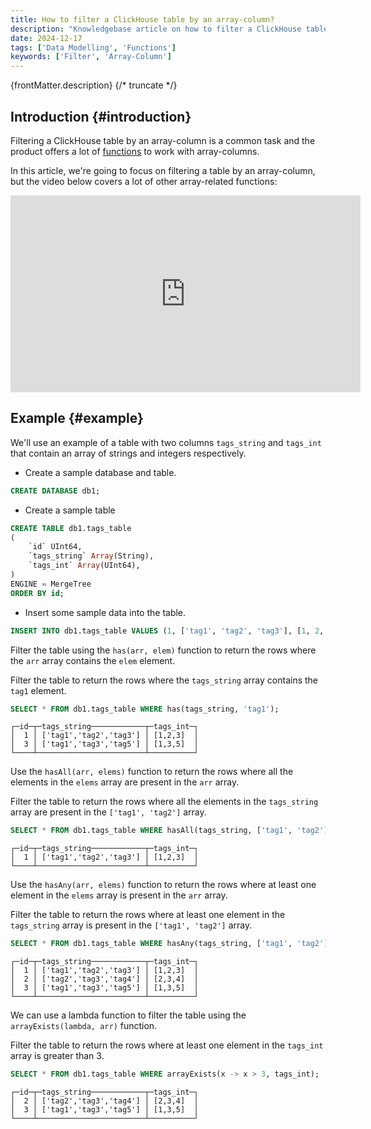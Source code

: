 ```yaml
---
title: How to filter a ClickHouse table by an array-column?
description: "Knowledgebase article on how to filter a ClickHouse table by an array-column."
date: 2024-12-17
tags: ['Data Modelling', 'Functions']
keywords: ['Filter', 'Array-Column']
---
```


{frontMatter.description}
{/* truncate */}

## Introduction {#introduction}

Filtering a ClickHouse table by an array-column is a common task and the product offers a lot of [functions](/sql-reference/functions/array-functions) to work with array-columns.

In this article, we're going to focus on filtering a table by an array-column, but the video below covers a lot of other array-related functions:

<iframe width="560" height="315" src="https://www.youtube.com/embed/JKHAdCFtYDg?si=OqS3ry1LFrOlF8Iy" title="YouTube video player" frameborder="0" allow="accelerometer; autoplay; clipboard-write; encrypted-media; gyroscope; picture-in-picture; web-share" referrerpolicy="strict-origin-when-cross-origin" allowfullscreen></iframe>

## Example {#example}

We'll use an example of a table with two columns `tags_string` and `tags_int` that contain an array of strings and integers respectively.

- Create a sample database and table.

```sql
CREATE DATABASE db1;
```

- Create a sample table

```sql
CREATE TABLE db1.tags_table
(
    `id` UInt64,
    `tags_string` Array(String),
    `tags_int` Array(UInt64),
)
ENGINE = MergeTree
ORDER BY id;
```

- Insert some sample data into the table.

```sql
INSERT INTO db1.tags_table VALUES (1, ['tag1', 'tag2', 'tag3'], [1, 2, 3]), (2, ['tag2', 'tag3', 'tag4'], [2, 3, 4]), (3, ['tag1', 'tag3', 'tag5'], [1, 3, 5]);
```

Filter the table using the `has(arr, elem)` function to return the rows where the `arr` array contains the `elem` element.

Filter the table to return the rows where the `tags_string` array contains the `tag1` element.

```sql
SELECT * FROM db1.tags_table WHERE has(tags_string, 'tag1');
```

```text
┌─id─┬─tags_string────────────┬─tags_int─┐
│  1 │ ['tag1','tag2','tag3'] │ [1,2,3]  │
│  3 │ ['tag1','tag3','tag5'] │ [1,3,5]  │
└────┴────────────────────────┴──────────┘
```

Use the `hasAll(arr, elems)` function to return the rows where all the elements in the `elems` array are present in the `arr` array.

Filter the table to return the rows where all the elements in the `tags_string` array are present in the `['tag1', 'tag2']` array.

```sql
SELECT * FROM db1.tags_table WHERE hasAll(tags_string, ['tag1', 'tag2']);
```

```text
┌─id─┬─tags_string────────────┬─tags_int─┐
│  1 │ ['tag1','tag2','tag3'] │ [1,2,3]  │
└────┴────────────────────────┴──────────┘
```

Use the `hasAny(arr, elems)` function to return the rows where at least one element in the `elems` array is present in the `arr` array.

Filter the table to return the rows where at least one element in the `tags_string` array is present in the `['tag1', 'tag2']` array.

```sql
SELECT * FROM db1.tags_table WHERE hasAny(tags_string, ['tag1', 'tag2']);
```

```text
┌─id─┬─tags_string────────────┬─tags_int─┐
│  1 │ ['tag1','tag2','tag3'] │ [1,2,3]  │
│  2 │ ['tag2','tag3','tag4'] │ [2,3,4]  │
│  3 │ ['tag1','tag3','tag5'] │ [1,3,5]  │
└────┴────────────────────────┴──────────┘
```

We can use a lambda function to filter the table using the `arrayExists(lambda, arr)` function. 

Filter the table to return the rows where at least one element in the `tags_int` array is greater than 3.

```sql
SELECT * FROM db1.tags_table WHERE arrayExists(x -> x > 3, tags_int);
```

```text
┌─id─┬─tags_string────────────┬─tags_int─┐
│  2 │ ['tag2','tag3','tag4'] │ [2,3,4]  │
│  3 │ ['tag1','tag3','tag5'] │ [1,3,5]  │
└────┴────────────────────────┴──────────┘
```
